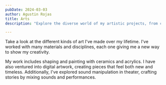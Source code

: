 ```yaml
---
pubDate: 2024-03-03
author: Agustin Rojas
title: Arts
description: "Explore the diverse world of my artistic projects, from ceramics to digital artwork, sound art, and radiotheater."

---
```


Take a look at the different kinds of art I've made over my lifetime. I've worked with many materials and disciplines, each one giving me a new way to show my creativity.

My work includes shaping and painting with ceramics and acrylics. I have also ventured into digital artwork, creating pieces that feel both new and timeless. Additionally, I've explored sound manipulation in theater, crafting stories by mixing sounds and performances.
